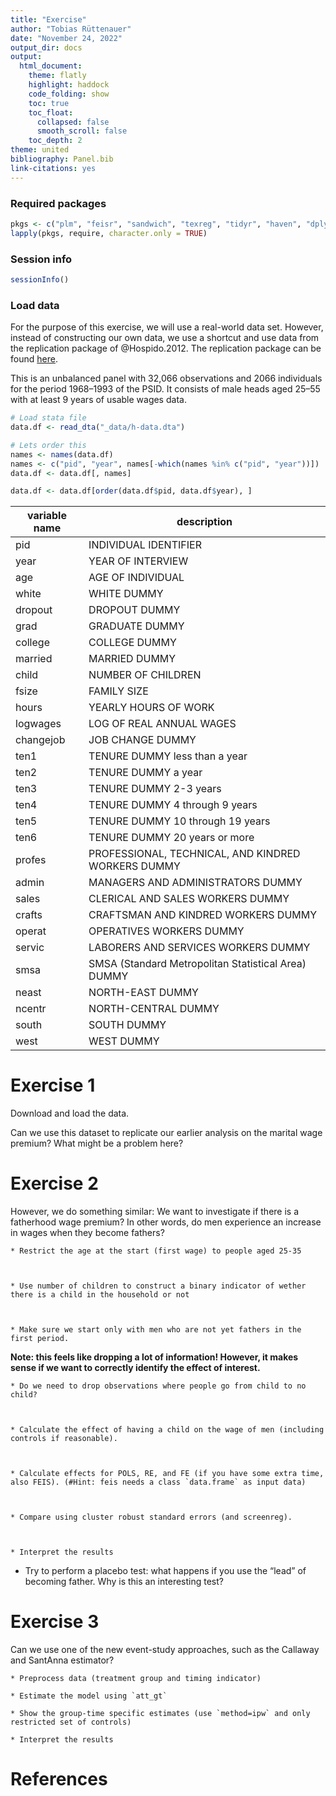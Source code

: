 ```yaml
---
title: "Exercise"
author: "Tobias Rüttenauer"
date: "November 24, 2022"
output_dir: docs
output: 
  html_document:
    theme: flatly
    highlight: haddock
    code_folding: show
    toc: true
    toc_float:
      collapsed: false
      smooth_scroll: false
    toc_depth: 2
theme: united
bibliography: Panel.bib
link-citations: yes
---
```


### Required packages

```r
pkgs <- c("plm", "feisr", "sandwich", "texreg", "tidyr", "haven", "dplyr", "ggplot2", "ggforce") 
lapply(pkgs, require, character.only = TRUE)
```

### Session info

```r
sessionInfo()

```
  
### Load data

For the purpose of this exercise, we will use a real-world data set. However, instead of constructing our own data, we use a shortcut and use data from the replication package of @Hospido.2012. The replication package can be found [here](http://qed.econ.queensu.ca/jae/datasets/hospido001/).

This is an unbalanced panel with 32,066 observations and 2066 individuals for the period 1968–1993 of the PSID. It consists of male heads aged 25–55 with at least 9 years of usable wages data.


```r
# Load stata file
data.df <- read_dta("_data/h-data.dta")

# Lets order this
names <- names(data.df)
names <- c("pid", "year", names[-which(names %in% c("pid", "year"))])
data.df <- data.df[, names]

data.df <- data.df[order(data.df$pid, data.df$year), ]

```


| variable name   |   description|
|-----------------|-------------------------------------------------------|
| pid             |   INDIVIDUAL IDENTIFIER|
| year            |   YEAR OF INTERVIEW|
| age             |   AGE OF INDIVIDUAL|
| white           |   WHITE DUMMY|
| dropout         |   DROPOUT DUMMY|
| grad            |   GRADUATE DUMMY|
| college         |   COLLEGE DUMMY|
| married         |   MARRIED DUMMY|
| child           |   NUMBER OF CHILDREN|
| fsize           |   FAMILY SIZE|
| hours           |   YEARLY HOURS OF WORK|
| logwages        |   LOG OF REAL ANNUAL WAGES|
| changejob       |   JOB CHANGE DUMMY|
| ten1            |   TENURE DUMMY less than a year|
| ten2            |   TENURE DUMMY a year|
| ten3            |   TENURE DUMMY 2-3 years|
| ten4            |   TENURE DUMMY 4 through 9 years|
| ten5            |   TENURE DUMMY 10 through 19 years|
| ten6            |   TENURE DUMMY 20 years or more|
| profes          |   PROFESSIONAL, TECHNICAL, AND KINDRED WORKERS DUMMY|
| admin           |   MANAGERS AND ADMINISTRATORS DUMMY|
| sales           |   CLERICAL AND SALES WORKERS DUMMY|
| crafts          |   CRAFTSMAN AND KINDRED WORKERS DUMMY|
| operat          |   OPERATIVES WORKERS DUMMY|
| servic          |   LABORERS AND SERVICES WORKERS DUMMY|
| smsa            |   SMSA (Standard Metropolitan Statistical Area) DUMMY|
| neast           |   NORTH-EAST DUMMY|
| ncentr          |   NORTH-CENTRAL DUMMY|
| south           |   SOUTH DUMMY|
| west            |   WEST DUMMY|



# Exercise 1

Download and load the data. 

Can we use this dataset to replicate our earlier analysis on the marital wage premium? What might be a problem here?


# Exercise 2

However, we do something similar: We want to investigate if there is a fatherhood wage premium? In other words, do men experience an increase in wages when they become fathers?

    * Restrict the age at the start (first wage) to people aged 25-35

    

    * Use number of children to construct a binary indicator of wether there is a child in the household or not
    

    
    * Make sure we start only with men who are not yet fathers in the first period.
    


__Note: this feels like dropping a lot of information! However, it makes sense if we want to correctly identify the effect of interest.__

    * Do we need to drop observations where people go from child to no child?
    


    * Calculate the effect of having a child on the wage of men (including controls if reasonable). 
    
    
    
    * Calculate effects for POLS, RE, and FE (if you have some extra time, also FEIS). (#Hint: feis needs a class `data.frame` as input data)
    
    
    
    * Compare using cluster robust standard errors (and screenreg).


  
    * Interpret the results 


  
   * Try to perform a placebo test: what happens if you use the "lead" of becoming father. Why is this an interesting test?
   

# Exercise 3

Can we use one of the new event-study approaches, such as the Callaway and SantAnna estimator?

    * Preprocess data (treatment group and timing indicator)
    
    * Estimate the model using `att_gt`
    
    * Show the group-time specific estimates (use `method=ipw` and only restricted set of controls)
    
    * Interpret the results 

# References
  